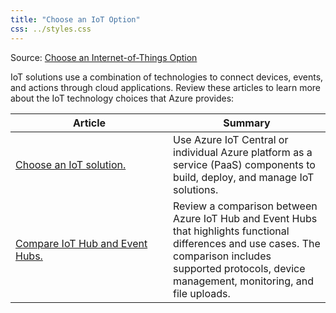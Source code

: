 ```yaml
---
title: "Choose an IoT Option"
css: ../styles.css
---
```


Source: [Choose an Internet-of-Things Option](https://learn.microsoft.com/en-us/azure/architecture/guide/technology-choices/technology-choices-overview)

IoT solutions use a combination of technologies to connect devices, events, and actions through cloud applications. Review these articles to learn more about the IoT technology choices that Azure provides:

|Article|Summary|
|--|--|
|[Choose an IoT solution.](https://learn.microsoft.com/en-us/azure/architecture/example-scenario/iot/iot-central-iot-hub-cheat-sheet)|Use Azure IoT Central or individual Azure platform as a service (PaaS) components to build, deploy, and manage IoT solutions.|
|[Compare IoT Hub and Event Hubs.](https://learn.microsoft.com/en-us/azure/iot-hub/iot-hub-compare-event-hubs?toc=/azure/architecture/toc.json&bc=/azure/architecture/_bread/toc.json)|Review a comparison between Azure IoT Hub and Event Hubs that highlights functional differences and use cases. The comparison includes supported protocols, device management, monitoring, and file uploads.|
